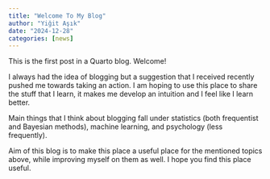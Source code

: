```yaml
---
title: "Welcome To My Blog"
author: "Yiğit Aşık"
date: "2024-12-28"
categories: [news]
---
```


This is the first post in a Quarto blog. Welcome!

I always had the idea of blogging but a suggestion that I received recently pushed me towards taking an action. I am hoping to use this place to share the stuff that I learn, it makes me develop an intuition and I feel like I learn better.

Main things that I think about blogging fall under statistics (both frequentist and Bayesian methods), machine learning, and psychology (less frequently).

Aim of this blog is to make this place a useful place for the mentioned topics above, while improving myself on them as well. I hope you find this place useful.
